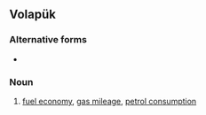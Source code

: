 ==Volapük==

===Alternative forms===
* {{l|vo|baynsinifegeb}}

===Noun===
{{infl|vo|noun}}

# [[fuel economy]], [[gas mileage]], [[petrol consumption]]